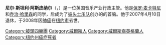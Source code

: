 {{expand|time=2015-08-07T03:29:23+00:00}}
{{unreferenced|time=2015-08-07T03:29:23+00:00}}
{{NoteTA
|G1=TheBeatles
|G2=Music
|G3=Show
}}
{{Infobox person
| name   =尼尔·阿斯皮纳尔<br>{{lang|en|Neil Aspinall}}
| image = <!-- 檔案不存在 Neil Aspinall 2006.jpg ，可從英文維基百科取得 -->
| image_size     = 200 px
| caption  = Aspinall in 2006
| birth_date  = {{Birth date|1941|10|13|df=yes}}
| birth_place = {{UK}}[[威尔士|威尔士]][[普雷斯塔廷|普雷斯塔廷]]
| death_date =  {{death date and age|2008|3|24|1941|10|13|df=yes}}
| death_place = {{USA}}[[纽约州|纽约州]][[纽约市|纽约市]]
| occupation     = 巡演随行管理人<br />私人助理<br />[[音樂製作人|音樂製作人]]<br />行政主管
| spouse         = 苏希·阿斯皮纳尔（{{lang|en|Suzy Aspinall}}，娘家姓{{lang|en|Ornstein}}）
| parents        =
| children       = 文森特·“罗阿格”贝斯特（母亲为{{le|蒙娜·贝斯特|Mona Best}}）<br>女儿盖拉、达拉和曼迪与儿子朱利安（母亲为苏希）
}}

'''尼尔·斯坦利·阿斯皮纳尔'''（{{lang|en|Neil Stanley Aspinall}}，{{bd|1941年|10月13日|2008年|3月24日}}）是一位英国音乐产业行政主管。他是[[保罗·麦卡特尼|保罗·麦卡特尼]]和[[乔治·哈里森|乔治·哈里森]]的同学，后成为了[[披头士乐队|披头士乐队]]创办的{{le|苹果集团|Apple Corps}}的首脑。他于2007年4月10日退休，于2008年因[[肺癌|肺癌]]在[[纽约市|纽约市]]去世。

{{披头士乐队}}

{{DEFAULTSORT:Aspinall, Neil}}
[[Category:披頭四樂團|Category:披頭四樂團]]
[[Category:威爾斯人|Category:威爾斯人]]
[[Category:威爾斯裔英格蘭人|Category:威爾斯裔英格蘭人]]
[[Category:纽约州癌症死者|Category:纽约州癌症死者]]